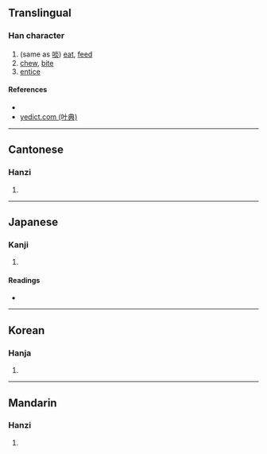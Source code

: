 {{character info/new}}
==Translingual==

===Han character===
{{Han char|rn=30|rad=口|as=16|sn=19|four=67020|canj=RANX|ids=⿰口閻}}

# (same as [[啖]]) [[eat]], [[feed]]
# [[chew]], [[bite]]
# [[entice]]

====References====
* {{Han ref|kx=0213.310|dkj=04558|dj=0436.100|hdz=10703.160|uh=56AA|ud=22186|bh=F1F4|bd=61940}}
* [http://yedict.com/htm/56/56AA.htm yedict.com (叶典)]

----

==Cantonese==

===Hanzi===
{{yue-hanzi|jyut=[[daam6]], [[taam6]]|y=daam6, taam6}}

# {{defn|lang=yue|sort=口16}}

----

==Japanese==

===Kanji===
{{ja-kanji|grade=|rs=口16}}

# {{defn|lang=ja|sort=口16}}

====Readings====
* {{ja-readings|on=[[たん]] (tan), [[だん]] (dan)|kun=[[くらう]] (kurau), [[くらわす]] (kurawasu)}}

----

==Korean==

===Hanja===
{{ko-hanja|hangeul=담|rv=dam|mr=tam}}

# {{defn|lang=ko|sort=口16}}

----

==Mandarin==

===Hanzi===
{{cmn-hanzi|sim=啖|cmn-hanzi|pin=[[dàn]] ([[dan4]]), [[rāng]] ([[rang1]])|wg=tan<sup>4</sup>, jang<sup>1</sup>}}

# {{defn|lang=cmn|sort=口16}}
